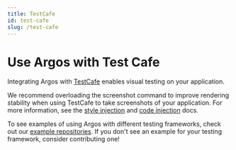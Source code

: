 ```yaml
---
title: TestCafe
id: test-cafe
slug: /test-cafe
---
```


# Use Argos with Test Cafe

Integrating Argos with [TestCafe](https://testcafe.io/) enables visual testing on your application.

We recommend overloading the screenshot command to improve rendering stability when using TestCafe to take screenshots of your application. For more information, see the [style injection](/style-injection) and [code injection](/code-injection) docs.

To see examples of using Argos with different testing frameworks, check out our [example repositories](https://github.com/argos-ci/argos/tree/main/examples). If you don't see an example for your testing framework, consider contributing one!

